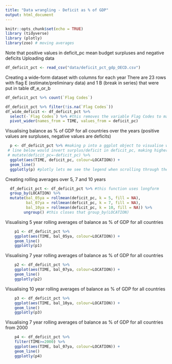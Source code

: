 ```yaml
---
title: "Data wrangling - Deficit as % of GDP"
output: html_document
---
```


```r
knitr::opts_chunk$set(echo = TRUE)
library (tidyverse)
library (plotly)
library(zoo) # moving averages 
```
Note that positive values in deficit_pc mean budget surpluses and negative deficits
Uploading data 
```r
df_deficit_pct <- read_csv("data/deficit_pct_gdp_OECD.csv")
```
Creating a wide-form dataset with columns for each year
There are 23 rows with flag E (estimate/preliminary data) and 1 B (break in series) that were put in table df_e_or_b
```r
df_deficit_pct %>% count(`Flag Codes`)
```

```r
df_deficit_pct %>% filter(!is.na(`Flag Codes`))
df_wide_deficit <- df_deficit_pct %>% 
  select(-`Flag Codes`) %>% #this removes the variable Flag Codes to make the wide dataset cleaner
  pivot_wider(names_from = TIME, values_from = deficit_pc)
```
Visualising balance as % of GDP for all countries over the years (positive values are surpluses, negative values are deficits)
```r
  p <- df_deficit_pct %>% #making p into a ggplot object to visualise w/ plotly
 # line below would invert surplus/deficit in deficit_pc, making higher values mean higher deficits
 # mutate(deficit_pc=-deficit_pc) %>% 
  ggplot(aes(TIME, deficit_pc, colour=LOCATION)) + 
  geom_line()
  ggplotly(p) #plotly lets me see the legend when scrolling through the plot
```
Creating rolling averages over 5, 7 and 10 years
```r
  df_deficit_pct <- df_deficit_pct %>% #this function uses longform
  group_by(LOCATION) %>% 
  mutate(bal_05ya = rollmean(deficit_pc, k = 5, fill = NA),
         bal_07ya = rollmean(deficit_pc, k = 7, fill = NA),
         bal_10ya = rollmean(deficit_pc, k = 10, fill = NA)) %>% 
        ungroup() #this closes that group_by(LOCATION)
```
Visualising 5 year rolling averages of balance as % of GDP for all countries 
```r
    p1 <- df_deficit_pct %>%
    ggplot(aes(TIME, bal_05ya, colour=LOCATION)) + 
    geom_line()
    ggplotly(p1)
```
Visualising 7 year rolling averages of balance as % of GDP for all countries
```r
    p2 <- df_deficit_pct %>%
    ggplot(aes(TIME, bal_07ya, colour=LOCATION)) + 
    geom_line()
    ggplotly(p2)
```
Visualising 10 year rolling averages of balance as % of GDP for all countries
```r
    p3 <- df_deficit_pct %>%
    ggplot(aes(TIME, bal_10ya, colour=LOCATION)) + 
    geom_line()
    ggplotly(p3) 
```

Visualising 7 year rolling averages of balance as % of GDP for all countries from 2000
```r
    p4 <- df_deficit_pct %>%
    filter(TIME>=2000) %>% 
    ggplot(aes(TIME, bal_07ya, colour=LOCATION)) + 
    geom_line()
    ggplotly(p4)
```
